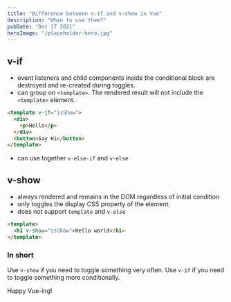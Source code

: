 ```yaml
---
title: "Difference between v-if and v-show in Vue"
description: "When to use them?"
pubDate: "Dec 17 2021"
heroImage: "/placeholder-hero.jpg"
---
```


## v-if

- event listeners and child components inside the conditional block are destroyed and re-created during toggles.
- can group on `<template>`. The rendered result will not include the `<template>` element.

```html
<template v-if="isShow">
  <div>
    <p>Hello</p>
  </div>
  <button>Say Hi</button>
</template>
```

- can use together `v-else-if` and `v-else`

## v-show

- always rendered and remains in the DOM regardless of initial condition
- only toggles the display CSS property of the element.
- does not support `template` and `v-else`

```html
<template>
  <h1 v-show="isShow">Hello world</h1>
</template>
```

### In short

Use `v-show` if you need to toggle something very often.
Use `v-if` if you need to toggle something more conditionally.

Happy Vue-ing!
